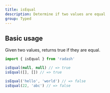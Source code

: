 ```yaml
---
title: isEqual
description: Determine if two values are equal
group: Typed
---
```


## Basic usage

Given two values, returns true if they are equal.

```ts
import { isEqual } from 'radash'

isEqual(null, null) // => true
isEqual([], []) // => true

isEqual('hello', 'world') // => false
isEqual(22, 'abc') // => false
```
